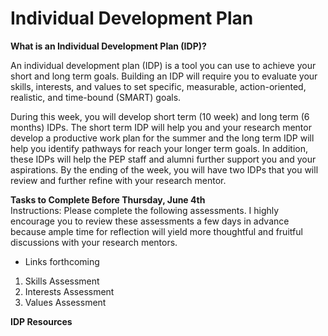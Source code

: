# Individual Development Plan

__What is an Individual Development Plan (IDP)?__

An individual development plan (IDP) is a tool you can use to achieve your short and long term goals. Building an IDP will require you to evaluate your skills, interests, and values to set specific, measurable, action-oriented, realistic, and time-bound (SMART) goals.

During this week, you will develop short term (10 week) and long term (6 months) IDPs. The short term IDP will help you and your research mentor develop a productive work plan for the summer and the long term IDP will help you identify pathways for reach your longer term goals. In addition, these IDPs will help the PEP staff and alumni further support you and your aspirations. By the ending of the week, you will have two IDPs that you will review and further refine with your research mentor. 

__Tasks to Complete Before Thursday, June 4th__    
Instructions: Please complete the following assessments. I highly encourage you to review these assessments a few days in advance because ample time for reflection will yield more thoughtful and fruitful discussions with your research mentors. 

* Links forthcoming     
1. Skills Assessment    
2. Interests Assessment       
3. Values Assessment    

__IDP Resources__
